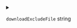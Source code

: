
<details>
<summary>

`downloadExcludeFile`  <span class="config-field-type">string</span> 

</summary>

DownloadExcludeFile loads the file patterns to exclude from downloading from a file.

</details>
